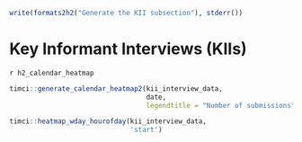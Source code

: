 \clearpage

```r
write(formats2h2("Generate the KII subsection"), stderr())
```

# Key Informant Interviews (KIIs)

`r h2_calendar_heatmap`

```r
timci::generate_calendar_heatmap2(kii_interview_data,
                                  date,
                                  legendtitle = "Number of submissions")
```

```r
timci::heatmap_wday_hourofday(kii_interview_data,
                              'start')
```
